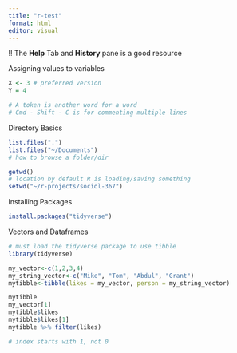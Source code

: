 ```yaml
---
title: "r-test"
format: html
editor: visual
---
```


!! The **Help** Tab and **History** pane is a good resource 

Assigning values to variables

```r
X <- 3 # preferred version
Y = 4

# A token is another word for a word
# Cmd - Shift - C is for commenting multiple lines
```

Directory Basics

```r
list.files(".")
list.files("~/Documents")
# how to browse a folder/dir

getwd()
# location by default R is loading/saving something
setwd("~/r-projects/sociol-367")
```

Installing Packages
```r
install.packages("tidyverse")
```

Vectors and Dataframes
```r
# must load the tidyverse package to use tibble
library(tidyverse)

my_vector<-c(1,2,3,4)
my_string_vector<-c("Mike", "Tom", "Abdul", "Grant")
mytibble<-tibble(likes = my_vector, person = my_string_vector)

mytibble
my_vector[1]
mytibble$likes
mytibble$likes[1]
mytibble %>% filter(likes)

# index starts with 1, not 0
```
